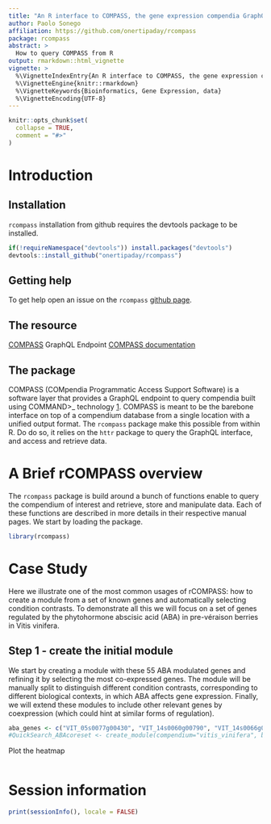 ```yaml
---
title: "An R interface to COMPASS, the gene expression compendia GraphQL endpoint"
author: Paolo Sonego
affiliation: https://github.com/onertipaday/rcompass
package: rcompass
abstract: > 
  How to query COMPASS from R
output: rmarkdown::html_vignette
vignette: >
  %\VignetteIndexEntry{An R interface to COMPASS, the gene expression compendia GraphQL endpoint}
  %\VignetteEngine{knitr::rmarkdown}
  %\VignetteKeywords{Bioinformatics, Gene Expression, data}
  %\VignetteEncoding{UTF-8}
---
```


```r
knitr::opts_chunk$set(
  collapse = TRUE,
  comment = "#>"
)
```
# Introduction

## Installation

`rcompass` installation from github requires the devtools package to be installed.

```r
if(!requireNamespace("devtools")) install.packages("devtools")
devtools::install_github("onertipaday/rcompass")
```

## Getting help

To get help open an issue on the `rcompass`
[github page](https://github.com/onertipaday/rcompass/issues).

## The resource

[COMPASS](http://compass.fmach.it/graphql/) GraphQL Endpoint
[COMPASS documentation](https://compass-.readthedocs.io/en/latest/index.html)

## The package

COMPASS (COMpendia Programmatic Access Support Software) is a software layer that provides a GraphQL endpoint to query compendia built using COMMAND>_ technology [1](https://www.ncbi.nlm.nih.gov/pmc/articles/PMC6348648/). 
COMPASS is meant to be the barebone interface on top of a compendium database from a
single location with a unified output format. The `rcompass`
package make this possible from within R. Do do so, it relies on the
`httr` package to query the GraphQL interface, and access
and retrieve data.

# A Brief rCOMPASS overview

The `rcompass` package is build around a bunch of functions
enable to query the compendium of interest and retrieve, store and manipulate data. Each of
these functions are described in more details in their respective manual
pages. We start by loading the package.

```r
library(rcompass)
```

# Case Study

Here we illustrate one of the most common usages of rCOMPASS: how to create a module from a set of known genes and automatically selecting condition contrasts. To demonstrate all this we will focus on a set of genes regulated by the phytohormone abscisic acid (ABA) in pre-véraison berries in Vitis vinifera.

## Step 1 - create the initial module

We start by creating a module with these 55 ABA modulated genes and refining it by selecting the most co-expressed genes. The module will be manually split to distinguish different condition contrasts, corresponding to different biological contexts, in which ABA affects gene expression. Finally, we will extend these modules to include other relevant genes by coexpression (which could hint at similar forms of regulation). 

```r
aba_genes <- c("VIT_05s0077g00430", "VIT_14s0060g00790", "VIT_14s0066g00810", "VIT_16s0050g00390", "VIT_18s0001g10450", "VIT_11s0016g03180", "VIT_08s0058g00470", "VIT_17s0000g01080", "VIT_06s0004g04860", "VIT_00s0322g00030", "VIT_06s0061g00730", "VIT_07s0005g00140", "VIT_00s0934g00010", "VIT_18s0001g04800", "VIT_01s0011g04820", "VIT_00s0216g00060", "VIT_18s0072g01220", "VIT_15s0048g02870", "VIT_00s0203g00070", "VIT_19s0014g03290", "VIT_01s0026g02710", "VIT_17s0000g08080", "VIT_00s0429g00040", "VIT_00s1206g00010", "VIT_09s0002g03690", "VIT_13s0067g00240", "VIT_07s0104g00350", "VIT_04s0023g02480", "VIT_18s0001g08490", "VIT_13s0019g02110", "VIT_04s0008g01120", "VIT_10s0003g00390", "VIT_03s0017g01410", "VIT_08s0007g08030", "VIT_08s0040g01820", "VIT_08s0058g01260", "VIT_09s0002g00630", "VIT_14s0068g01620", "VIT_18s0001g01030", "VIT_16s0050g01880", "VIT_08s0007g08280", "VIT_09s0002g06790", "VIT_09s0002g00640", "VIT_03s0063g01790", "VIT_04s0044g01230", "VIT_08s0040g02610", "VIT_01s0010g03680", "VIT_01s0137g00780", "VIT_02s0025g00500", "VIT_06s0004g05650", "VIT_07s0005g01080", "VIT_13s0156g00100", "VIT_17s0000g01120", "VIT_18s0001g07840", "VIT_18s0001g09290")
#QuickSearch_ABAcoreset <- create_module(compendium="vitis_vinifera", biofeatureNames=aba_genes)
```

Plot the heatmap

```r

```



# Session information

```r
print(sessionInfo(), locale = FALSE)
```
